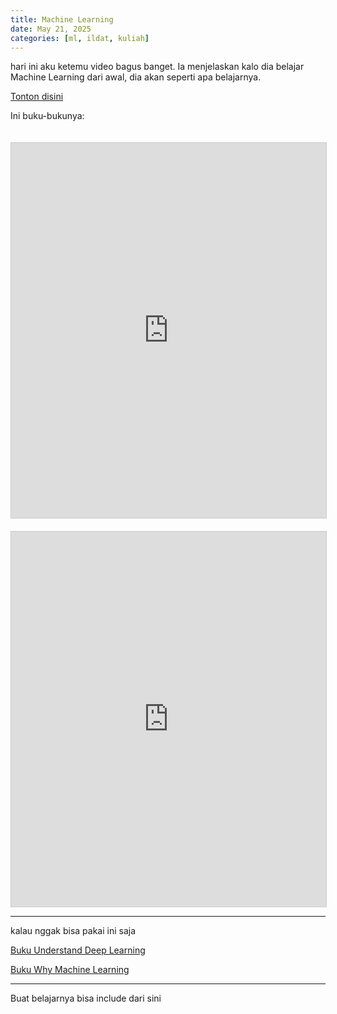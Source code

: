 ```yaml
---
title: Machine Learning
date: May 21, 2025
categories: [ml, ildat, kuliah]
---
```


hari ini aku ketemu video bagus banget. Ia menjelaskan kalo dia belajar Machine Learning dari awal, dia akan seperti apa belajarnya. 

::: {.position-relative}

[Tonton disini](https://www.youtube.com/watch?v=_xIwjmCH6D4&ab_channel=BorisMeinardus){class="btn btn-primary position-absolute top-0 start-50 translate-middle" target="_blank"}

:::

Ini buku-bukunya:

::: {.callout-note title="Understand Deep Learning" collapse="true"}

```{=html}
<iframe
  src="https://drive.google.com/file/d/1FynZOA8hr6M-AL3_I4vYZkdLiCh2PG8-/preview"
  width="100%"
  height="600"
  allow="autoplay"
  style="border: 1px solid #ccc; margin-top: 20px;"
>Browser Anda tidak mendukung iframe.
<a href="https://drive.google.com/uc?export=download&id=1FynZOA8hr6M-AL3_I4vYZkdLiCh2PG8-">Download PDF</a>.
</iframe>
```
:::

::: {.callout-note title="Math behind machine learning" collapse="true"}

```{=html}
<iframe
  src="https://drive.google.com/file/d/170Gbz2hTPbi1Jj9YpovOsuTlglgLx5cD/preview"
  width="100%"
  height="600"
  allow="autoplay"
  style="border: 1px solid #ccc; margin-top: 20px;"
>Browser Anda tidak mendukung iframe.
<a href="https://drive.google.com/uc?export=download&id=170Gbz2hTPbi1Jj9YpovOsuTlglgLx5cD">Download PDF</a>.
</iframe>
```

:::

---

kalau nggak bisa pakai ini saja


:::{.grid class="row justify-content-center" style="--bs-columns: 2; --bs-gap: 5rem;"}

::: {.class="g-col-6"}

[Buku Understand Deep Learning](https://drive.google.com/file/d/1FynZOA8hr6M-AL3_I4vYZkdLiCh2PG8-/view){class="btn btn-primary" target="_blank"}

:::

::: {.class="g-col-6"}
[Buku Why Machine Learning](https://drive.google.com/file/d/170Gbz2hTPbi1Jj9YpovOsuTlglgLx5cD/view){class="btn btn-primary" target="_blank"}
:::

:::

---


Buat belajarnya bisa include dari sini
